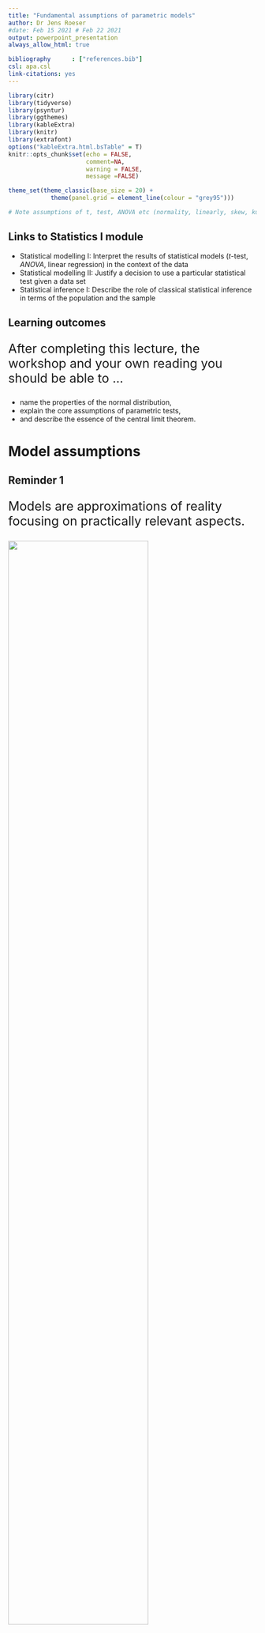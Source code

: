 ```yaml
---
title: "Fundamental assumptions of parametric models"
author: Dr Jens Roeser 
#date: Feb 15 2021 # Feb 22 2021
output: powerpoint_presentation
always_allow_html: true

bibliography      : ["references.bib"]
csl: apa.csl
link-citations: yes
---
```


```r
library(citr)
library(tidyverse)
library(psyntur)
library(ggthemes)
library(kableExtra)
library(knitr)
library(extrafont)
options("kableExtra.html.bsTable" = T)
knitr::opts_chunk$set(echo = FALSE,
                      comment=NA, 
                      warning = FALSE,
                      message =FALSE)

theme_set(theme_classic(base_size = 20) +
            theme(panel.grid = element_line(colour = "grey95")))

# Note assumptions of t, test, ANOVA etc (normality, linearly, skew, kurtosis) and how to check for them and what it means for the results if they aren't met [are results still reliable? Maybe find example of paper that has incorrectly used a model and ask if students should trust findings]. Try to get students to critically evaluate the application of statistics models.)

```

## Links to Statistics I module

- Statistical modelling I:	Interpret the results of statistical models (*t*-test, *ANOVA*, linear regression) in the context of the data
-	Statistical modelling II:	Justify a decision to use a particular statistical test given a data set
- Statistical inference I:	Describe the role of classical statistical inference in terms of the population and the sample


## Learning outcomes 


<div style="font-size:1.8em; ">
After completing this lecture, the workshop and your own reading you should be able to ...
</div>

- name the properties of the normal distribution,
- explain the core assumptions of parametric tests,
- and describe the essence of the central limit theorem.

# Model assumptions {data-transition="fade-out"}

## Reminder 1 {data-transition="fade-in fade-out"}

<div style="font-size:1.8em; ">
Models are approximations of reality focusing on practically relevant aspects.
</div>

![](pics/ubahn.png){width=75%}



## Reminder 2 {data-transition="fade-in fade-out"}

<div style="font-size:1.8em; ">
"All models are wrong, but some are useful." -- George Box
</div>

- Help us to understand a complex matter.
- Ideally we want to be able to assess limitations to their usefulness.


## (Statistical) Models are also machines {data-transition="fade-in fade-out"}

<div style="font-size:1.5em; ">
Rube-Goldberg machine: a machine intentionally designed to perform a simple task in an overly complicated way.
</div>

![](pics/rubegoldbergnapkin.jpeg){width=50%}



## Why are the model assumptions important? {data-transition="fade-in"}

<div style="float: left; width: 40%;">
![](pics/machine.png){width=100%}
</div>

<div style="float: right; width: 55%;">
- Machines need input.
- Perform operations on input.
- Always give some output.
- Parametric statistical models make assumptions about the input they receive.
- Reliability of output depends on the fit of input and assumptions.

</div>




## What is a parametric model? {data-transition="fade-out"}

- A family of probability distributions with a finite number of parameters.
- E.g. normal distribution has two parameters: mean and standard deviation
- Normal distribution is entailed in *t*-test, ANOVA, linear regression
- Those models make parametric assumptions about their input.
- Non-parametric models do not make the same assumptions: e.g. Chi-squared [$\chi^2$] test, Mann Whitney U test, Spearman's rank correlation

## What do parametric models assume? {data-transition="fade-in fade-out"}

- All parametric models make the same assumptions about their input.
- Normal distribution is at the heart of parametric models
  - Interval / continuous data
  - Central limit theorem
  - Observations must be independent and identically (iid) for the central limit theorem to apply.
    - See also lecture and workshop week 6
- Homogeneity of variance
- Linearity (for continuous predictors in regression models)


## What do parametric models assume? {data-transition="fade-in"}
  
  - **L**inearity 
  - **I**ndependence
  - **N**ormality
  - **E**qual variance (aka homogeneity)


# Properties of the normal distribution 

-- aka the "bell curve" 


## Histograms {data-transition="fade-out"}

<div style="float: left; width: 45%;">

```r
mean = 5
sd = 1
plot_range <- seq(0,11,2)
df <- data.frame(PF = rnorm(1000, mean = mean, sd = sd))
ggplot(df, aes(x = PF)) + 
    geom_histogram(bins = 20,  
                   colour = "black", 
                   fill = "white") +
    stat_function(fun = dnorm, args = list(mean = mean(df$PF), sd = sd(df$PF))) +
    scale_x_continuous(limits = c(min(plot_range), max(plot_range))) +
    labs(y = "Count", x = "x") 
```
</div>


<div style="float: right; width: 50%;">
- Counts / frequency of observations *x*.
</div>


## Density plots {data-transition="fade-in fade-out"}

<div style="float: left; width: 45%;">

```r
mean = 5
sd = 1
df <- data.frame(PF = rnorm(1000, mean = mean, sd = sd))
ggplot(df, aes(x = PF)) + 
    geom_histogram(aes(y =..density..),
                   bins = 20,  
                   colour = "black", 
                   fill = "white") +
    stat_function(fun = dnorm, args = list(mean = mean(df$PF), sd = sd(df$PF))) +
    scale_x_continuous(limits = c(min(plot_range), max(plot_range))) +
    labs(y = "Density", x = "x") 
```
</div>


<div style="float: right; width: 50%;">
</div>


## Density plots {data-transition="fade-in fade-out"}

<div style="float: left; width: 45%;">

```r
mean = 5
sd = 1
ggplot(data = NULL, aes(plot_range)) +
  stat_function(fun = dnorm, n = 101, args = list(mean = mean, sd = sd)) + 
  geom_area(stat = "function", fun = dnorm, args = list(mean = mean, sd = sd), 
            fill = "grey80", alpha = .5) +
  labs(y = "Density", x = "x")  
```
</div>


<div style="float: right; width: 50%;">
- Relative likelihood of *x* taking on a certain value.
- The normal distribution is defined by its density function.
- We don't need to worry about the maths here.
</div>


## Symmetric  {data-transition="fade-in fade-out"}

<div style="float: left; width: 45%;">

```r
mean = 5
sd = 1
plot_range <- seq(0,11,2)

ggplot(data = NULL, aes(plot_range)) +
  stat_function(fun = dnorm, n = 101, args = list(mean = mean, sd = sd)) + 
  geom_area(stat = "function", fun = dnorm, args = list(mean = mean, sd = sd), 
            fill = "grey80", alpha = .5, xlim = c(1,9)) +
  labs(y = "Density", x = "x") +
  geom_vline(xintercept = mean, colour = "firebrick", linetype = "dotted", size = 2) 
```
</div>

<div style="float: right; width: 50%;">
- Left and right half are mirror images of each other
- Mean = Mode = Median
</div>


## Tails never hit zero  {data-transition="fade-in fade-out"}

<div style="float: left; width: 45%;">

```r
ggplot(data = NULL, aes(plot_range)) +
  stat_function(fun = dnorm, n = 101, args = list(mean = mean, sd = sd)) + 
  geom_area(stat = "function", fun = dnorm, args = list(mean = mean, sd = sd), 
            fill = "grey80", alpha = .5) +
  labs(y = "Density", x = "x") +
  geom_segment(aes(x = 1.5, y = .01, xend = 2.5, yend = .1),
               arrow = arrow(length = unit(10, "mm"), ends = "first"),colour = "red") +
  geom_segment(aes(x = 9, y = .01, xend = 8, yend = .1),
               arrow = arrow(length = unit(10, "mm"), ends = "first"),colour = "red")
```
</div>




## Characterised by mean and standard deviation  {data-transition="fade-in fade-out"}


```r
mean2 = 5;sd2 = 3
mean3 = 6;sd3 = 1

M1 = paste0("Mean=", mean, ", SD=",sd)
M2 = paste0("Mean=", mean2, ", SD=",sd2)
M3 = paste0("Mean=", mean3, ", SD=",sd3)

ggplot(data = NULL, aes(plot_range)) +
  stat_function(fun = dnorm, n = 101, size = 1,
                args = list(mean = mean, sd = sd), 
                aes(colour = M1, linetype = M1)) + 
  labs(y = "Density", x = "x", color = "Legend", linetype = "Legend") +
  theme_classic(base_size = 16) +
  theme(legend.justification = "top",
        legend.key.width = unit(1, "cm")) +
  scale_colour_manual(values = "firebrick") +
  scale_linetype_manual(values = "solid") 
```


## Characterised by mean and standard deviation  {data-transition="fade-in fade-out"}

```r
ggplot(data = NULL, aes(plot_range)) +
  stat_function(fun = dnorm, n = 101, size = 1,
                args = list(mean = mean, sd = sd), 
                aes(colour = M1, linetype = M1)) + 
  stat_function(fun = dnorm, n = 101, size = 1,
                args = list(mean = mean2, sd = sd2), 
                aes(colour = M2, linetype = M2)) + 
  labs(y = "Density", x = "x", color = "Legend", linetype = "Legend") +
  theme_classic(base_size = 16) +
  theme(legend.justification = "top",
        legend.key.width = unit(1, "cm")) +
  scale_colour_manual(values = c("firebrick", "blue")) +
  scale_linetype_manual(values = c("solid", "dashed"))
```


## Characterised by mean and standard deviation  {data-transition="fade-in fade-out"}


```r
ggplot(data = NULL, aes(plot_range)) +
  stat_function(fun = dnorm, n = 101, size = 1,
                args = list(mean = mean, sd = sd), 
                aes(colour = M1, linetype = M1)) + 
  stat_function(fun = dnorm, n = 101, size = 1,
                args = list(mean = mean2, sd = sd2), 
                aes(colour = M2, linetype = M2)) + 
  stat_function(fun = dnorm, n = 101, size = 1,
                args = list(mean = mean3, sd = sd3), 
                aes(colour = M3, linetype = M3)) + 
  labs(y = "Density", x = "x", color = "Legend", linetype = "Legend") +
  theme_classic(base_size = 16) +
  theme(legend.justification = "top",
        legend.key.width = unit(1, "cm")) +
  scale_colour_manual(values = c("firebrick", "blue", "forestgreen")) +
  scale_linetype_manual(values = c("solid", "dashed", "dashed"))
```

Aside: standard normal distribution is mean = 0 and SD = 1


## x is continuous  {data-transition="fade-in fade-out"}

<div style="float: left; width: 45%;">

```r
ggplot(data = NULL, aes(plot_range)) +
  stat_function(fun = dnorm, n = 101, 
                args = list(mean = mean, sd = sd)) + 
  labs(y = "Density", x = "x")  
```
</div>

<div style="float: right; width: 50%;">
  - y is defined for every value of x
  - Ranges from -$\infty$ to +$\infty$
  - Non-continuous (discrete): binary outcomes, count data, ordinal, psychometric scales
</div>


## Area under the curve is 1 (=100%) {data-transition="fade-in fade-out"}

<div style="float: left; width: 45%;">

```r
ggplot(data = NULL, aes(plot_range)) +
  stat_function(fun = dnorm, n = 101, args = list(mean = mean, sd = sd)) + 
  geom_area(stat = "function", fun = dnorm, args = list(mean = mean, sd = sd), 
            fill = "firebrick", alpha = .5) +
  labs(y = "Density", x = "x") 
```
</div>

<div style="float: right; width: 50%;">

</div>



## Area under the curve is 1 (=100%) {data-transition="fade-in fade-out"}

<div style="float: left; width: 45%;">

```r
ggplot(data = NULL, aes(plot_range)) +
  stat_function(fun = dnorm, n = 101, args = list(mean = mean, sd = sd)) + 
  geom_area(stat = "function", fun = dnorm, args = list(mean = mean, sd = sd), 
            fill = "grey90", alpha = .25) +
  geom_area(stat = "function", fun = dnorm, args = list(mean = mean, sd = sd), 
            fill = "firebrick", alpha = .35, xlim = c(mean-sd,mean+sd)) +
  annotate("text", x = mean, y = .2, label = "68%", size = 8) +
  labs(y = "Density", x = "x") 
```
</div>

<div style="float: right; width: 50%;">
- 68% within 1 SD
</div>


## Area under the curve is 1 (=100%){data-transition="fade-in fade-out"}

<div style="float: left; width: 45%;">

```r
ggplot(data = NULL, aes(plot_range)) +
  stat_function(fun = dnorm, n = 101, args = list(mean = mean, sd = sd)) + 
  geom_area(stat = "function", fun = dnorm, args = list(mean = mean, sd = sd), 
            fill = "grey90", alpha = .25) +
  geom_area(stat = "function", fun = dnorm, args = list(mean = mean, sd = sd), 
            fill = "firebrick", alpha = .35, xlim = c(mean-2*sd,mean+2*sd)) +
  annotate("text", x = mean, y = .2, label = "95%", size = 8) +
  labs(y = "Density", x = "x") 
```
</div>

<div style="float: right; width: 50%;">
- 95% within 2 SDs
</div>


## Area under the curve is 1 (=100%) {data-transition="fade-in fade-out"}

<div style="float: left; width: 45%;">

```r
ggplot(data = NULL, aes(plot_range)) +
  stat_function(fun = dnorm, n = 101, args = list(mean = mean, sd = sd)) + 
  geom_area(stat = "function", fun = dnorm, args = list(mean = mean, sd = sd), 
            fill = "grey90", alpha = .25) +
  geom_area(stat = "function", fun = dnorm, args = list(mean = mean, sd = sd), 
            fill = "firebrick", alpha = .35, xlim = c(mean-3*sd,mean+3*sd)) +
  annotate("text", x = mean, y = .2, label = "99.7%", size = 8) +
  labs(y = "Density", x = "x") 
```
</div>

<div style="float: right; width: 50%;">
- 99.7% within 3 SDs
</div>



## Example: intelligence quotient {data-transition="fade-out"}

<div style="float: left; width: 45%;">

```r
IQmean = 100
IQsd = 15
IQrange = seq(IQmean - (5*IQsd), IQmean + (5*IQsd), 30)
ggplot(data = NULL, aes(IQrange)) +
  stat_function(fun = dnorm, n = 101, args = list(mean = IQmean, sd = IQsd)) + 
  geom_area(stat = "function", fun = dnorm, args = list(mean = IQmean, sd = IQsd), 
            fill = "grey80", alpha = .25) +
  geom_area(stat = "function", fun = dnorm, args = list(mean = IQmean, sd = IQsd), 
            fill = "firebrick", alpha = .35, xlim = c(85,115)) +
  annotate("text", x =IQmean, y = .015, label = "68%", size = 8) +
  labs(y = "Density", x = "IQ") +
  scale_x_continuous(breaks = seq(40, 160, 20))
```
</div>

<div style="float: right; width: 50%;">
- Normal distribution in practice.
- Total score of standardised tests to assess human intelligence
- Defined as normal distributed with population values mean = 100, SD = 15
- $\sim$ 2/3 between 85 and 115
- 2.5% $>$ 130 (gifted)
- 2.5% $<$ 70 (impaired)
</div>

```r
#typically we don't know the population value
# unknown parameter value for each ppt
# we know the population IQ (because its defined)
# Compare to data below
```

## Example: IQ {data-transition="fade-in fade-out"}

<div style="float: left; width: 45%;">

```r
IQmean = 100
IQsd = 15
IQrange = seq(IQmean - (5*IQsd), IQmean + (5*IQsd), 30)
ggplot(data = NULL, aes(IQrange)) +
  stat_function(fun = dnorm, n = 101, args = list(mean = IQmean, sd = IQsd)) + 
  geom_area(stat = "function", fun = dnorm, args = list(mean = IQmean, sd = IQsd), 
            fill = "grey80", alpha = .25) +
  geom_area(stat = "function", fun = dnorm, args = list(mean = IQmean, sd = IQsd), 
            fill = "firebrick", alpha = .35, xlim = c(85,115)) +
  annotate("text", x =IQmean, y = .015, label = "68%", size = 8) +
  labs(y = "", x = "IQ") +
  scale_x_continuous(breaks = seq(40, 160, 20))
```
</div>

<div style="float: right; width: 50%;">
- Each person has individual unknown IQ value.
- IQ tests aim to estimate this quantity.
- Intelligence is abstract by nature and can't be measured objectively unlike distance, mass, income
</div>



## Example: IQ {data-transition="fade-out fade-in"}


<div style="float: left; width: 30%;">
```r
data <- BaM::iq %>%
  pivot_longer(everything()) %>%
  mutate(name = gsub("[.]", " ", name)) 

data %>% arrange(desc(value)) %>% slice(1:8) %>% 
  kable("html", align = c("l", "r"), col.names = c("Country", "mean IQ")) %>%
  kable_styling(bootstrap_options = c("striped","hover", "responsive"), font_size = 20) 
```
</div>

<div style="float: right; width: 60%;">
- In practice the IQ test might be biased economically and culturally
- IQ scores from 80 countries taken from @gill2014bayesian [p. 85-86; data from @lynn2001iq]
</div>

## Example: IQ {data-transition="fade-in"}

<div style="float: left; width: 30%;">
```r
data <- BaM::iq %>%
  pivot_longer(everything()) %>%
  mutate(name = gsub("[.]", " ", name)) 

data %>% arrange(desc(value)) %>% slice(1:8) %>% 
  kable("html", align = c("l", "r"), col.names = c("Country", "mean IQ")) %>%
  kable_styling(bootstrap_options = c("striped", "hover", "responsive"), font_size = 20) 
```
</div>
  
<div style="float: right; width: 30%;">
```r
data <- BaM::iq %>%
  pivot_longer(everything()) %>%
  mutate(name = gsub("[.]", " ", name)) 

data %>% 
  arrange(value) %>%
  slice(2:9) %>% 
  kable("html", align = c("l", "r"), col.names = c("Country", "mean IQ")) %>%
  kable_styling(bootstrap_options = c("striped", "hover", "responsive"), font_size = 20) 
```
</div>
  
  





```r
#(use IQ example? with a plot)
#- For example, even though IQ is defined as normal distributed it's precision is limited
#- Same for measuring height: with a ruler you can measure mms but not more precise than that.
# Caveat: psychological distance between items might not be linear (see Burkners paper and compare to measurements like cm and RTs)
# non-linear scale: log
# response times with long positive tails (next lecture)

```


## Example for non-normal responses {data-transition="fade-out"}

- Psychometric scales are neither continuous nor linear [see intro of @burkner2019ordinal].

![](pics/ps.png){width=70%}  
Source: @robinson2018using

```r
# Linear distance between size measures eg. inch
#difference between "completely disagree" and "moderately disagree" may be much smaller in the ppt's mind than the difference between "moderately disagree" and "moderately agree"
#the distribution of ordinal responses may be nonnormal, particularly if very low or high values are frequently chosen. Third, variances of the unobserved variables that underlie the observed ordinal variables may differ between groups, conditions, time points, and so forth. Such unequal variances cannot be accounted for—or even detected, in some cases—with the ordinal- as-metric approach.
```

## Example for non-normal responses {data-transition="fade-in fade-out"}

<div style="float: left; width: 50%;">
![Psychometric scale; see @robinson2018using](pics/ps.png){width=80%}  
</div>

<div style="float: right; width: 45%;">
- Response categories
- Limited discrete options (vs sliders)
- Ordinal: implicit order
- Not equidistant (vs, say, inch)
- See @liddell2018analyzing
- We will see why the use of lms is not unjustified.
</div>






## Caveats of normal distributions

<div style="float: left; width: 40%;">
![](pics/wiseguy.png){width=80%}  
</div>

<div style="float: right; width: 55%; font-size:.8em;">
- Strictly speaking, nothing is really normal distributed.
- Most variables have an upper and lower bound, e.g., people can't be fast than 0 secs or smaller than 0 inch.
- All observations are discrete in practice due to limitations of our measuring instruments.
- However, a normal distribution is often suitable for practical considerations.
- So we typically want data to be distributed **approximately** normal.
</div>



## Interim summary

- Parametric models assume that the data are normal distributed.
- However, psychologists often obtain non-normal distributed data.  
- Why do we bother with the normal distribution?
- We will see in the following that the data don't need to come from a normal distribution at all.
- The reason is the **central limit theorem**.


## Recap questions 

- What is a parametric model?
- What are the assumptions of parametric models?
- What are the properties of the normal distribution?
- What are the properties of a continuous variable?
- Why are psychometric data (often) not continuous / normal distributed?




# Central limit theorem (CLT) {data-transition="fade-out"}

- The sampling distribution will be approximately normal for large sample sizes, regardless of the (type / shape of the) distribution which we are sampling from.
- We can use parametric statistical inference even if we are sampling from a population that is weird (i.e. not normal distributed).
- From week 6: mean of sampling distribution is estimate of population mean ($\mu$; Greek mu)
- Works also for totals (e.g. IQ), SDs, etc.


## Demo of CLT {data-transition="fade-in fade-out"}

- CES-D scale: self-report depression [@radloff1977ces] 
- 22 items to assess the degree of depression
- 5-point Likert scale: Strongly disagree - Strongly agree
- Item 1: *I was bothered by things that usually don't bother me.*
- Item 2: *I had a poor appetite.*
- Item 3: *I did no feel like eating, even though I should have been hungry.*
- ...
- Item 22: *I didn't enjoy life.*

## Demo of CLT {data-transition="fade-in"}

```r
N_items <- 22 # 22 items
response_options <- 1:5 # 5-point Likert scale
response_options
```

- 5-point Likert: strongly disagree (1) -- strongly agree (5)


## Simulate one participant {data-transition="fade-out"}

```r
ppt_1 <- sample(response_options, N_items, replace = T)
ppt_1
```



## Simulate one participant {data-transition="fade-in fade-out"}

<div style="float: left; width: 50%;">
- Data are not normal (discrete, options 1-5, not symmetric)
- Total count of 22 items
</div>

<div style="float: right; width: 45%;">
```r
ppt1_plot <- ggplot(NULL, aes(x = ppt_1)) +
  geom_histogram() +
  labs(x = "Response", y = "Counts", title = "Scores of ppt 1") + scale_x_continuous(labels = c("Strongly\ndisagree", "Disagree", "Neutral", "Agree", "Strongly\nagree"))
ppt1_plot
```
</div>



## Repeat for another participant {data-transition="fade-in fade-out"}

```r
(ppt_2 <- sample(response_options, N_items, replace = T))
```


## Calculate means for each participant {data-transition="fade-in fade-out"}

<div style="float: left; width: 40%;">
```r
mean(ppt_1); mean(ppt_2)
```

```r
ppts <- c(mean(ppt_1), mean(ppt_2))
```

- The sample distribution will approach normality as the number of participants increases.

</div>


<div style="float: right; width: 55%;">
```r
ggplot(NULL, aes(x= ppts)) +
  geom_histogram()  +
  labs(x = "Response", y = "Counts", title = "Means of 2 ppts") +
  scale_x_continuous(limits = c(1,5),labels = c("Strongly\ndisagree", "Disagree", "Neutral", "Agree", "Strongly\nagree")) +
  scale_y_continuous(limits = c(0,2), breaks = seq(0,2,1))
```
</div>


## Repeat for 10 participants {data-transition="fade-in fade-out"}

```r
subjs <- replicate(10, mean(sample(response_options, N_items, replace = T)) %>% mean())
ggplot(NULL, aes(x= subjs)) +
  geom_histogram()  +
  labs(x = "Response", y = "Counts", title = "Means of 10 ppts") +
  scale_x_continuous(limits = c(1,5),labels = c("Strongly\ndisagree", "Disagree", "Neutral", "Agree", "Strongly\nagree")) +
  theme_classic(base_size = 18)

```



## Repeat for 100 participants {data-transition="fade-in fade-out"}

```r
subjs <- replicate(100, mean(sample(response_options, N_items, replace = T)) %>% mean())
ggplot(NULL, aes(x = subjs)) +
  geom_histogram()  +
  labs(x = "Response", y = "Counts", title = "Means of 100 ppts") +
  scale_x_continuous(limits = c(1,5),labels = c("Strongly\ndisagree", "Disagree", "Neutral", "Agree", "Strongly\nagree")) +
  theme_classic(base_size = 18)

```


## Repeat for 1,000 participants {data-transition="fade-in fade-out"}


```r
subjs <- replicate(1000, mean(sample(response_options, N_items, replace = T)) %>% mean())

ggplot(NULL, aes(x = subjs)) +
  geom_histogram() +
  labs(x = "Response", y = "Counts", 
       title = "Means of 1,000 ppts") +
  scale_x_continuous(limits = c(1,5),labels = c("Strongly\ndisagree", "Disagree", "Neutral", "Agree", "Strongly\nagree")) +
  theme_classic(base_size = 18)

```


## Repeat for 10,000 participants {data-transition="fade-in fade-out"}



```r
subjs <- replicate(100000, mean(sample(response_options, N_items, replace = T)) %>% mean())
ppt10k_plot <- ggplot(NULL, aes(x = subjs)) +
  geom_histogram() +
  labs(x = "Response", y = "Counts", title = "Means of 10k ppts") +
  scale_x_continuous(limits = c(1,5),labels = c("Strongly\ndisagree", "Disagree", "Neutral", "Agree", "Strongly\nagree")) +
  theme_classic(base_size = 18)
ppt10k_plot
```


## Demo of CLT {data-transition="fade-in"}

- **The magic:** we've sampled from discrete data but, using sample means, arrived at a normal distribution
- **CLT:** distribution of sample means approaches normality as the number of participants increases.
- Sample size is the crux.
- **iid** applies (independent and identically distributed)

<div style="float: left; width: 45%;">
```r
ppt1_plot
```
</div>

<div style="float: right; width: 45%;">
```r
ppt10k_plot
```
</div>



# Independent and identically distributed (iid) 

- Most fundamental assumptions for the CLT and therefore statistical tests.
- Sampling / obtaining of the data.
- Sample is iid if each observation comes from the same distribution as the others and all observations are mutually independent. 


## Independence {data-transition="fade-out"}

- One observation must be unrelated from the next.
- Assessing the spread of COVID infections: sample **only one** person per house hold

![Network example](pics/network.png){width=70%}  

## Independence {data-transition="fade-in"}

<div style="float: left; width: 42%; font-size:.8em; ">
- Self-report depression
- Item 1: *I was bothered by things that usually don't bother me.*
- Item 2: *I had a poor appetite.*
- Item 3: *I did no feel like eating, even though I should have been hungry.*
</div>

<div style="float: right; width: 55%;">
- Different questions related to the same psych phenomenon.
- Violations: 
  - repeating the same questions
  - testing the same people multiple times
  - not randomising the presentation order
- Consequence: 
  - Unreliable / biased results
</div>


```r
#- Certain areas and people are more vulnerable so this would affect the results.
#- prevelance would be higher in one household than on a city, county, country level
```

## Identical distribution {data-transition="fade-out"}

<div style="float: left; width: 50%;">
- Observations must come from the same distribution 
- or family of distributions: e.g. normal, count, ordinal, binary
- Depression example: 22 items about depression, all 5-point Likert scale

</div>

<div style="float: right; width: 45%;">
```r
ppt1_plot + labs(title = "")
```
</div>

## Identical distribution {data-transition="fade-in fade-out"}

<div style="float: left; width: 50%;">
- Violation: 
  - measuring responses on different scales (6-point Likert, continuous scale)
  - studying the effect of snapchat on self esteem but including people without snapchat
  - asking questions about coffee preference to measure depression

</div>

<div style="float: right; width: 45%;">
```r
ppt1_plot + labs(title = "")
```
</div>

## Identical distribution {data-transition="fade-in"}

<div style="float: left; width: 50%;">
- Self-report depression items
- Item 1: I was bothered by things that usually don't bother me.
- **Item 2: Flat white is too bitter.**
- Item 3: I did no feel like eating, even though I should have been hungry.

</div>

<div style="float: right; width: 45%;">
```r
ppt1_plot + labs(title = "")
```
</div>

```r
# Create qualtrics quiz for in parallel
```


```r
# Exercise
#generate random numbers
# Demonstrate on IQ dataset

```

```r
# Lecture 2: model evaluation + violations
# brief repetition on each assumption
#- CLT
#- idd
#- normal distribution
#- continous data
#- linearity
#- homoscedasticity

# Evaluation: normality and independence of residuals (map onto previous lecture)
# youtube videos
# apply to lm for two group and RT data (lexical decision task)
# explain residuals
# test each normality and independence of residuals, homogenity of variance
# log normal transformation
# refer back to iid and CLT
# introduce skew and kurtosis

# CLT: possible biases in small samples
# unequal variance


```


## Recap questions 

- What is the role of the CLT in the context of normal distributions?
- What is iid?
- Why is sample size important in the context of model assumptions?


# Epilogue

## Summary

- Parametric models expect data with certain properties.
- Violations of parametric assumptions lead to unreliable results. 
- Normal distribution is in the centre of parametric models.
- The normal distribution can be characterised using a range of properties.
- Requirements for normal distribution:
  - large enough sample (CLT applies)
  - independent and identically distributed



## Useful textbook resources

- @field2012discovering Chapter 5 (with R code)
- [Chapter 12.2 here](https://ademos.people.uic.edu/Chapter12.html#2_regression_assumptions)
- @baguley2012serious Chapter 9 (with R code)
- @matloff2019probability Chapter 8 and 9 (also 7) (with R code)
- @coolican2018research Chapter 17 (pages 483--486)
- @howitt2007introduction Chapter 5 


## Outlook

- Workshop on normal distribution and CLT
- Model evaluation and violations (lecture + workshop)


## References

<style>
    .reveal section p {
    display: inline-block;
    font-size: 0.5em;
    line-height: 1.2em;
    vertical-align: top;
    horizontal-align: left;
    margin: 0 0 0 0;
    line-spacing: .5em;
  }
</style>

```r
#<style>
#slides > slide { overflow: scroll; width: 100% !important;}
#slides > slide:not(.nobackground):after {content: '';}
#</style>
```

